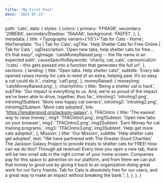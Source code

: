 ```yaml
---
title: 'My First Post'
date: '2021-07-23'
---
```


  path: 'cats',
  data: {
    styles: {
      colors: {
        primary: 'FF6A08',
        secondary: '29BEBA',
        secondaryShadow: '15AAA6',
        background: 'FAEFE1',
      },
    },
    metadata: {
      title: <Typography variant={'h5'}>'Tab for Cats - Home'</Typography>,
      titleTemplate: '%s | Tab for Cats',
      ogTitle: 'Help Shelter Cats for Free Online | Tab for Cats ',
      ogDescription:
        'Open new tabs, help shelter cats for free... it’s that easy!',
      ogImage: 'catsMoneyRaised.png  -- the file name in an expected path',
      causeSpecificKeywords: 'charity, cat, cats',
      cannonicalUrl:
        '/cats/  --this gets passed into a function that generates the full url',
    },
    sections: {
      landing: {
        title: 'Open tabs.  Help shelter cats!',
        subtitle:
          'Every tab opened raises money for cats in need of an extra, helping paw. It’s so easy a cat could do it.',
        ctaImg: 'cat1.png',
      },
      moneyRaised: {
        moneyImg: 'catsMoneyRaised.png',
      },
      charityIntro: {
        title: 'Being a shelter cat is hard.',
        subTitle:
          'Our impact is everything to us. And, we’re so proud of the impact we’ve been able to drive, together, thus far.',
        introImg1: 'introImg1.png',
        introImg1Subtext: 'More new happy cat owners',
        introImg2: 'introImg2.png',
        introImg2Subtext: 'More cats adopted',
        link: 'https://greatergood.org/jackson-galaxy',
      },
      TFACIntro: {
        title: 'The easiest way to raise money.',
        img1: 'TFACIntro1.png',
        img1Subtext: 'Open new tabs on your browser.',
        img2: 'TFACIntro2.png',
        img2Subtext: 'Earn Money for cat training programs.',
        img3: 'TFACIntro3.png',
        img3Subtext: 'Help get more cats adopted.',
      },
      Mission: {
        title: 'Our Mission',
        subtitle: 'Help shelter cats get adopted',
        text: "We have partnered with The Greater Good Charities' The Jackson Galaxy Project to provide treats to shelter cats for FREE! How can we do this? Through ad revenue! Every time you open a new tab, there will be two small ads in the right corner of your home screen. Companies pay for this space to advertise on our platform, and from there we can put that money to good use by giving it back to an organization doing great work for our furry friends. Tab for Cats is absolutely free for our users, and a great way to make an impact without breaking the bank.",
      },
    },
  },
}
